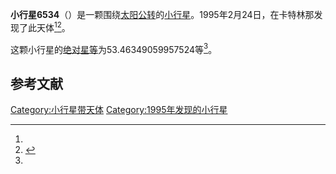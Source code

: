 {{Infobox planet
| bgcolour = #FFFFC0
| name = 6534
| symbol = 
| image = 
| caption = 
| discovery = yes
| discovery_ref = 
| discoverer = {{link-en|蒂莫西·B·斯帕诺|Timothy B. Spahr}}
| discovery_site = [[卡特林那|卡特林那]] 
| discovered = 1995年2月24日
| designations = yes
| mp_name = 
| named_after = 
| alt_names = 1995 DT1/ 1990 KQ1
| mp_category = [[主带小行星|主带小行星]]
| orbit_ref = <ref name="a">[http://ssd.jpl.nasa.gov/sbdb.cgi?sstr=6534 6534] {{Wayback|url=http://ssd.jpl.nasa.gov/sbdb.cgi?sstr=6534 |date=20110610043509 }}，小行星數據庫瀏覽器（JPL Small-Body Database Browser）－[[美国国家航空航天局|美国国家航空航天局]]喷气推进实验室</ref>
| epoch = 2456400.5 (2013年4月18日更新)
| aphelion = {{convert|3.532924786364814|AU|km|3|abbr=on|lk=out}}
| perihelion = {{convert|2.812275629135962|AU|km|3|abbr=on}}
| semimajor = {{convert|3.172600207750388|AU|km|3|abbr=on}}
| eccentricity = 0.1135739
| period = 2064.055874 [[日|日]]<br />5.65[[儒略年|儒略年]]
| avg_speed = 
| inclination = 23.29688189775282
| asc_node = 76.46382950831305
| mean_anomaly = 
| arg_peri = 53.46349059957524
| satellites = 
| physical_characteristics = yes
| dimensions = 
| mass = 
| density = 
| surface_grav = 
| escape_velocity = 
| sidereal_day = 
| axial_tilt = 
| pole_ecliptic_lat = 
| pole_ecliptic_lon = 
| albedo = 
| temperatures= 
| temp_name1 = 
| mean_temp_1 = 
| max_temp_1 = 
| temp_name2 = 
| max_temp_2 = 
| spectral_type = 
| abs_magnitude = 53.46349059957524
}}

'''小行星6534'''（{{lang-en|6534}}）是一颗围绕[[太阳|太阳]][[公转|公转]]的[[小行星|小行星]]。1995年2月24日，{{link-en|蒂莫西·B·斯帕诺|Timothy B. Spahr}}在卡特林那发现了此天体<ref name="a" /><ref>{{cite news|title=小行星列表|url=http://cfa-www.harvard.edu/iau/lists/NumberedMPs.txt|accessdate=2013-07-08|newspaper=哈佛大学|archive-date=2008-05-17|archive-url=https://web.archive.org/web/20080517010638/http://cfa-www.harvard.edu/iau/lists/NumberedMPs.txt|dead-url=no}}</ref>。

这颗小行星的[[绝对星等|绝对星等]]为53.46349059957524等<ref name="a" />。

==参考文献==
{{reflist}}
{{Minor Planet Number|[[小行星6533|小行星6533]]|[[小行星6535|小行星6535]]}}

{{小天体}}

[[Category:小行星带天体|Category:小行星带天体]]
[[Category:1995年发现的小行星|Category:1995年发现的小行星]]

{{asteroid-stub}}